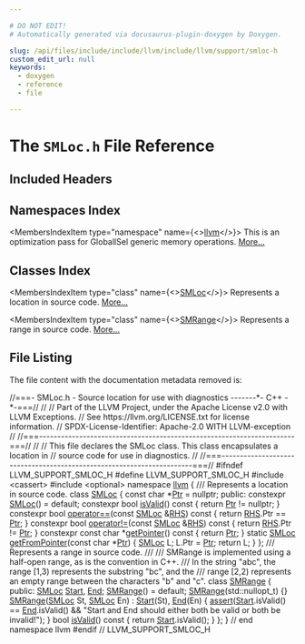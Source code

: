 ```yaml
---

# DO NOT EDIT!
# Automatically generated via docusaurus-plugin-doxygen by Doxygen.

slug: /api/files/include/include/llvm/include/llvm/support/smloc-h
custom_edit_url: null
keywords:
  - doxygen
  - reference
  - file

---
```





# The `SMLoc.h` File Reference

<DoxygenPage pluginConfig={pluginConfig}>



## Included Headers

<IncludesList>
<IncludesListItem
  filePath="cassert"
  permalink=""
  isLocal="false" />
<IncludesListItem
  filePath="optional"
  permalink=""
  isLocal="false" />
</IncludesList>

## Namespaces Index

<MembersIndex>

<MembersIndexItem
  type="namespace"
  name={<><a href="/docs/api/namespaces/llvm">llvm</a></>}>
This is an optimization pass for GlobalISel generic memory operations. <a href="/docs/api/namespaces/llvm/#details">More...</a>
</MembersIndexItem>

</MembersIndex>

## Classes Index

<MembersIndex>

<MembersIndexItem
  type="class"
  name={<><a href="/docs/api/classes/llvm/smloc">SMLoc</a></>}>
Represents a location in source code. <a href="/docs/api/classes/llvm/smloc/#details">More...</a>
</MembersIndexItem>

<MembersIndexItem
  type="class"
  name={<><a href="/docs/api/classes/llvm/smrange">SMRange</a></>}>
Represents a range in source code. <a href="/docs/api/classes/llvm/smrange/#details">More...</a>
</MembersIndexItem>

</MembersIndex>


## File Listing

The file content with the documentation metadata removed is:

<ProgramListing>

<Link id="l00001" /><CodeLine lineNumber="1"><Highlight kind="comment">//===- SMLoc.h - Source location for use with diagnostics -------&#42;- C++ -&#42;-===//</Highlight><Highlight kind="normal"></Highlight></CodeLine>
<Link id="l00002" /><CodeLine lineNumber="2"><Highlight kind="normal"></Highlight><Highlight kind="comment">//</Highlight><Highlight kind="normal"></Highlight></CodeLine>
<Link id="l00003" /><CodeLine lineNumber="3"><Highlight kind="normal"></Highlight><Highlight kind="comment">// Part of the LLVM Project, under the Apache License v2.0 with LLVM Exceptions.</Highlight><Highlight kind="normal"></Highlight></CodeLine>
<Link id="l00004" /><CodeLine lineNumber="4"><Highlight kind="normal"></Highlight><Highlight kind="comment">// See https://llvm.org/LICENSE.txt for license information.</Highlight><Highlight kind="normal"></Highlight></CodeLine>
<Link id="l00005" /><CodeLine lineNumber="5"><Highlight kind="normal"></Highlight><Highlight kind="comment">// SPDX-License-Identifier: Apache-2.0 WITH LLVM-exception</Highlight><Highlight kind="normal"></Highlight></CodeLine>
<Link id="l00006" /><CodeLine lineNumber="6"><Highlight kind="normal"></Highlight><Highlight kind="comment">//</Highlight><Highlight kind="normal"></Highlight></CodeLine>
<Link id="l00007" /><CodeLine lineNumber="7"><Highlight kind="normal"></Highlight><Highlight kind="comment">//===----------------------------------------------------------------------===//</Highlight><Highlight kind="normal"></Highlight></CodeLine>
<Link id="l00008" /><CodeLine lineNumber="8"><Highlight kind="normal"></Highlight><Highlight kind="comment">//</Highlight><Highlight kind="normal"></Highlight></CodeLine>
<Link id="l00009" /><CodeLine lineNumber="9"><Highlight kind="normal"></Highlight><Highlight kind="comment">// This file declares the SMLoc class.  This class encapsulates a location in</Highlight><Highlight kind="normal"></Highlight></CodeLine>
<Link id="l00010" /><CodeLine lineNumber="10"><Highlight kind="normal"></Highlight><Highlight kind="comment">// source code for use in diagnostics.</Highlight><Highlight kind="normal"></Highlight></CodeLine>
<Link id="l00011" /><CodeLine lineNumber="11"><Highlight kind="normal"></Highlight><Highlight kind="comment">//</Highlight><Highlight kind="normal"></Highlight></CodeLine>
<Link id="l00012" /><CodeLine lineNumber="12"><Highlight kind="normal"></Highlight><Highlight kind="comment">//===----------------------------------------------------------------------===//</Highlight><Highlight kind="normal"></Highlight></CodeLine>
<Link id="l00013" /><CodeLine lineNumber="13"><Highlight kind="normal"></Highlight></CodeLine>
<Link id="l00014" /><CodeLine lineNumber="14"><Highlight kind="normal"></Highlight><Highlight kind="preprocessor">#ifndef LLVM&#95;SUPPORT&#95;SMLOC&#95;H</Highlight><Highlight kind="normal"></Highlight></CodeLine>
<Link id="l00015" /><CodeLine lineNumber="15"><Highlight kind="normal"></Highlight><Highlight kind="preprocessor">#define LLVM&#95;SUPPORT&#95;SMLOC&#95;H</Highlight><Highlight kind="normal"></Highlight></CodeLine>
<Link id="l00016" /><CodeLine lineNumber="16"><Highlight kind="normal"></Highlight></CodeLine>
<Link id="l00017" /><CodeLine lineNumber="17"><Highlight kind="normal"></Highlight><Highlight kind="preprocessor">#include &lt;cassert&gt;</Highlight><Highlight kind="normal"></Highlight></CodeLine>
<Link id="l00018" /><CodeLine lineNumber="18"><Highlight kind="normal"></Highlight><Highlight kind="preprocessor">#include &lt;optional&gt;</Highlight><Highlight kind="normal"></Highlight></CodeLine>
<Link id="l00019" /><CodeLine lineNumber="19"><Highlight kind="normal"></Highlight></CodeLine>
<Link id="l00020" /><CodeLine lineNumber="20"><Highlight kind="normal"></Highlight><Highlight kind="keyword">namespace </Highlight><Highlight kind="normal"><a href="/docs/api/namespaces/llvm">llvm</a> &#123;</Highlight></CodeLine>
<Link id="l00021" /><CodeLine lineNumber="21"><Highlight kind="normal"></Highlight><Highlight kind="comment"></Highlight></CodeLine>
<Link id="l00022" /><CodeLine lineNumber="22"><Highlight kind="comment">/// Represents a location in source code.</Highlight><Highlight kind="normal"></Highlight></CodeLine>
<Link id="l00023" /><CodeLine lineNumber="23" lineLink="/docs/api/classes/llvm/smloc"><Highlight kind="normal"></Highlight><Highlight kind="keyword">class </Highlight><Highlight kind="normal"><a href="/docs/api/classes/llvm/smloc/#af3a38b25ef8e21882535e4830b215b59">SMLoc</a> &#123;</Highlight></CodeLine>
<Link id="l00024" /><CodeLine lineNumber="24"><Highlight kind="normal">  </Highlight><Highlight kind="keyword">const</Highlight><Highlight kind="normal"> </Highlight><Highlight kind="keywordtype">char</Highlight><Highlight kind="normal"> &#42;<a href="/docs/api/files/lib/lib/analysis/targetlibraryinfo-cpp/#aca185e6d0e9f423dbb24440206454872a11dbf501abf829b3ab7049c2d3a8a053">Ptr</a> = </Highlight><Highlight kind="keyword">nullptr</Highlight><Highlight kind="normal">;</Highlight></CodeLine>
<Link id="l00025" /><CodeLine lineNumber="25"><Highlight kind="normal"></Highlight></CodeLine>
<Link id="l00026" /><CodeLine lineNumber="26"><Highlight kind="normal"></Highlight><Highlight kind="keyword">public</Highlight><Highlight kind="normal">:</Highlight></CodeLine>
<Link id="l00027" /><CodeLine lineNumber="27" lineLink="/docs/api/classes/llvm/smloc/#af3a38b25ef8e21882535e4830b215b59"><Highlight kind="normal">  </Highlight><Highlight kind="keyword">constexpr</Highlight><Highlight kind="normal"> <a href="/docs/api/classes/llvm/smloc/#af3a38b25ef8e21882535e4830b215b59">SMLoc</a>() = </Highlight><Highlight kind="keywordflow">default</Highlight><Highlight kind="normal">;</Highlight></CodeLine>
<Link id="l00028" /><CodeLine lineNumber="28"><Highlight kind="normal"></Highlight></CodeLine>
<Link id="l00029" /><CodeLine lineNumber="29" lineLink="/docs/api/classes/llvm/smloc/#abb1e94b8fff61f549bcbd5a2780f6796"><Highlight kind="normal">  </Highlight><Highlight kind="keyword">constexpr</Highlight><Highlight kind="normal"> </Highlight><Highlight kind="keywordtype">bool</Highlight><Highlight kind="normal"> <a href="/docs/api/classes/llvm/smloc/#abb1e94b8fff61f549bcbd5a2780f6796">isValid</a>()</Highlight><Highlight kind="keyword"> const </Highlight><Highlight kind="normal">&#123; </Highlight><Highlight kind="keywordflow">return</Highlight><Highlight kind="normal"> <a href="/docs/api/files/lib/lib/analysis/targetlibraryinfo-cpp/#aca185e6d0e9f423dbb24440206454872a11dbf501abf829b3ab7049c2d3a8a053">Ptr</a> != </Highlight><Highlight kind="keyword">nullptr</Highlight><Highlight kind="normal">; &#125;</Highlight></CodeLine>
<Link id="l00030" /><CodeLine lineNumber="30"><Highlight kind="normal"></Highlight></CodeLine>
<Link id="l00031" /><CodeLine lineNumber="31" lineLink="/docs/api/classes/llvm/smloc/#a6465dd3014e97a8739501ddcd06f2f89"><Highlight kind="normal">  </Highlight><Highlight kind="keyword">constexpr</Highlight><Highlight kind="normal"> </Highlight><Highlight kind="keywordtype">bool</Highlight><Highlight kind="normal"> <a href="/docs/api/classes/llvm/smloc/#a6465dd3014e97a8739501ddcd06f2f89">operator==</a>(</Highlight><Highlight kind="keyword">const</Highlight><Highlight kind="normal"> <a href="/docs/api/classes/llvm/smloc/#af3a38b25ef8e21882535e4830b215b59">SMLoc</a> &amp;<a href="/docs/api/files/lib/lib/target/lib/target/x86/x86partialreduction-cpp/#a87b8bfbbe9d8f7146d7f20a5fb42efd0">RHS</a>)</Highlight><Highlight kind="keyword"> const </Highlight><Highlight kind="normal">&#123; </Highlight><Highlight kind="keywordflow">return</Highlight><Highlight kind="normal"> <a href="/docs/api/files/lib/lib/target/lib/target/x86/x86partialreduction-cpp/#a87b8bfbbe9d8f7146d7f20a5fb42efd0">RHS</a>.Ptr == <a href="/docs/api/files/lib/lib/analysis/targetlibraryinfo-cpp/#aca185e6d0e9f423dbb24440206454872a11dbf501abf829b3ab7049c2d3a8a053">Ptr</a>; &#125;</Highlight></CodeLine>
<Link id="l00032" /><CodeLine lineNumber="32" lineLink="/docs/api/classes/llvm/smloc/#a3a17794c513bafc6593c9bb77c9d76db"><Highlight kind="normal">  </Highlight><Highlight kind="keyword">constexpr</Highlight><Highlight kind="normal"> </Highlight><Highlight kind="keywordtype">bool</Highlight><Highlight kind="normal"> <a href="/docs/api/classes/llvm/smloc/#a3a17794c513bafc6593c9bb77c9d76db">operator!=</a>(</Highlight><Highlight kind="keyword">const</Highlight><Highlight kind="normal"> <a href="/docs/api/classes/llvm/smloc/#af3a38b25ef8e21882535e4830b215b59">SMLoc</a> &amp;<a href="/docs/api/files/lib/lib/target/lib/target/x86/x86partialreduction-cpp/#a87b8bfbbe9d8f7146d7f20a5fb42efd0">RHS</a>)</Highlight><Highlight kind="keyword"> const </Highlight><Highlight kind="normal">&#123; </Highlight><Highlight kind="keywordflow">return</Highlight><Highlight kind="normal"> <a href="/docs/api/files/lib/lib/target/lib/target/x86/x86partialreduction-cpp/#a87b8bfbbe9d8f7146d7f20a5fb42efd0">RHS</a>.Ptr != <a href="/docs/api/files/lib/lib/analysis/targetlibraryinfo-cpp/#aca185e6d0e9f423dbb24440206454872a11dbf501abf829b3ab7049c2d3a8a053">Ptr</a>; &#125;</Highlight></CodeLine>
<Link id="l00033" /><CodeLine lineNumber="33"><Highlight kind="normal"></Highlight></CodeLine>
<Link id="l00034" /><CodeLine lineNumber="34" lineLink="/docs/api/classes/llvm/smloc/#a7428ebe08f75a705043e1bd005d0542d"><Highlight kind="normal">  </Highlight><Highlight kind="keyword">constexpr</Highlight><Highlight kind="normal"> </Highlight><Highlight kind="keyword">const</Highlight><Highlight kind="normal"> </Highlight><Highlight kind="keywordtype">char</Highlight><Highlight kind="normal"> &#42;<a href="/docs/api/classes/llvm/smloc/#a7428ebe08f75a705043e1bd005d0542d">getPointer</a>()</Highlight><Highlight kind="keyword"> const </Highlight><Highlight kind="normal">&#123; </Highlight><Highlight kind="keywordflow">return</Highlight><Highlight kind="normal"> <a href="/docs/api/files/lib/lib/analysis/targetlibraryinfo-cpp/#aca185e6d0e9f423dbb24440206454872a11dbf501abf829b3ab7049c2d3a8a053">Ptr</a>; &#125;</Highlight></CodeLine>
<Link id="l00035" /><CodeLine lineNumber="35"><Highlight kind="normal"></Highlight></CodeLine>
<Link id="l00036" /><CodeLine lineNumber="36" lineLink="/docs/api/classes/llvm/smloc/#a16ebb09610e55f63cfc55f28e3a56ad5"><Highlight kind="normal">  </Highlight><Highlight kind="keyword">static</Highlight><Highlight kind="normal"> <a href="/docs/api/classes/llvm/smloc/#af3a38b25ef8e21882535e4830b215b59">SMLoc</a> <a href="/docs/api/classes/llvm/smloc/#a16ebb09610e55f63cfc55f28e3a56ad5">getFromPointer</a>(</Highlight><Highlight kind="keyword">const</Highlight><Highlight kind="normal"> </Highlight><Highlight kind="keywordtype">char</Highlight><Highlight kind="normal"> &#42;<a href="/docs/api/files/lib/lib/analysis/targetlibraryinfo-cpp/#aca185e6d0e9f423dbb24440206454872a11dbf501abf829b3ab7049c2d3a8a053">Ptr</a>) &#123;</Highlight></CodeLine>
<Link id="l00037" /><CodeLine lineNumber="37"><Highlight kind="normal">    <a href="/docs/api/classes/llvm/smloc/#af3a38b25ef8e21882535e4830b215b59">SMLoc</a> L;</Highlight></CodeLine>
<Link id="l00038" /><CodeLine lineNumber="38"><Highlight kind="normal">    L.Ptr = <a href="/docs/api/files/lib/lib/analysis/targetlibraryinfo-cpp/#aca185e6d0e9f423dbb24440206454872a11dbf501abf829b3ab7049c2d3a8a053">Ptr</a>;</Highlight></CodeLine>
<Link id="l00039" /><CodeLine lineNumber="39"><Highlight kind="normal">    </Highlight><Highlight kind="keywordflow">return</Highlight><Highlight kind="normal"> L;</Highlight></CodeLine>
<Link id="l00040" /><CodeLine lineNumber="40"><Highlight kind="normal">  &#125;</Highlight></CodeLine>
<Link id="l00041" /><CodeLine lineNumber="41"><Highlight kind="normal">&#125;;</Highlight></CodeLine>
<Link id="l00042" /><CodeLine lineNumber="42"><Highlight kind="normal"></Highlight><Highlight kind="comment"></Highlight></CodeLine>
<Link id="l00043" /><CodeLine lineNumber="43"><Highlight kind="comment">/// Represents a range in source code.</Highlight></CodeLine>
<Link id="l00044" /><CodeLine lineNumber="44"><Highlight kind="comment">///</Highlight></CodeLine>
<Link id="l00045" /><CodeLine lineNumber="45"><Highlight kind="comment">/// SMRange is implemented using a half-open range, as is the convention in C++.</Highlight></CodeLine>
<Link id="l00046" /><CodeLine lineNumber="46"><Highlight kind="comment">/// In the string &quot;abc&quot;, the range &#91;1,3) represents the substring &quot;bc&quot;, and the</Highlight></CodeLine>
<Link id="l00047" /><CodeLine lineNumber="47"><Highlight kind="comment">/// range &#91;2,2) represents an empty range between the characters &quot;b&quot; and &quot;c&quot;.</Highlight><Highlight kind="normal"></Highlight></CodeLine>
<Link id="l00048" /><CodeLine lineNumber="48" lineLink="/docs/api/classes/llvm/smrange"><Highlight kind="normal"></Highlight><Highlight kind="keyword">class </Highlight><Highlight kind="normal"><a href="/docs/api/classes/llvm/smrange/#a821f75aaa954df7198289ff2ca6da1e0">SMRange</a> &#123;</Highlight></CodeLine>
<Link id="l00049" /><CodeLine lineNumber="49"><Highlight kind="normal"></Highlight><Highlight kind="keyword">public</Highlight><Highlight kind="normal">:</Highlight></CodeLine>
<Link id="l00050" /><CodeLine lineNumber="50" lineLink="/docs/api/classes/llvm/smrange/#a971f74faff26ef837fb42b7b4b6e3066"><Highlight kind="normal">  <a href="/docs/api/classes/llvm/smloc">SMLoc</a> <a href="/docs/api/classes/llvm/smrange/#a95721f80bb5e9cfa8571695f8807881b">Start</a>, <a href="/docs/api/classes/llvm/smrange/#a971f74faff26ef837fb42b7b4b6e3066">End</a>;</Highlight></CodeLine>
<Link id="l00051" /><CodeLine lineNumber="51"><Highlight kind="normal"></Highlight></CodeLine>
<Link id="l00052" /><CodeLine lineNumber="52" lineLink="/docs/api/classes/llvm/smrange/#a821f75aaa954df7198289ff2ca6da1e0"><Highlight kind="normal">  <a href="/docs/api/classes/llvm/smrange/#a821f75aaa954df7198289ff2ca6da1e0">SMRange</a>() = </Highlight><Highlight kind="keywordflow">default</Highlight><Highlight kind="normal">;</Highlight></CodeLine>
<Link id="l00053" /><CodeLine lineNumber="53" lineLink="/docs/api/classes/llvm/smrange/#a1b30f231b58addd755bd981742000e47"><Highlight kind="normal">  <a href="/docs/api/classes/llvm/smrange/#a1b30f231b58addd755bd981742000e47">SMRange</a>(std::nullopt&#95;t) &#123;&#125;</Highlight></CodeLine>
<Link id="l00054" /><CodeLine lineNumber="54" lineLink="/docs/api/classes/llvm/smrange/#ad43fd1f2f1a475f204c63673a3abbf35"><Highlight kind="normal">  <a href="/docs/api/classes/llvm/smrange/#ad43fd1f2f1a475f204c63673a3abbf35">SMRange</a>(<a href="/docs/api/classes/llvm/smloc">SMLoc</a> St, <a href="/docs/api/classes/llvm/smloc">SMLoc</a> En) : <a href="/docs/api/classes/llvm/smrange/#a95721f80bb5e9cfa8571695f8807881b">Start</a>(St), <a href="/docs/api/classes/llvm/smrange/#a971f74faff26ef837fb42b7b4b6e3066">End</a>(En) &#123;</Highlight></CodeLine>
<Link id="l00055" /><CodeLine lineNumber="55"><Highlight kind="normal">    <a href="/docs/api/files/lib/lib/target/lib/target/amdgpu/silowercontrolflow-cpp/#a4868c5d81c5ccc98c47aeab6244346a0">assert</a>(<a href="/docs/api/classes/llvm/smrange/#a95721f80bb5e9cfa8571695f8807881b">Start</a>.isValid() == <a href="/docs/api/classes/llvm/smrange/#a971f74faff26ef837fb42b7b4b6e3066">End</a>.isValid() &amp;&amp;</Highlight></CodeLine>
<Link id="l00056" /><CodeLine lineNumber="56"><Highlight kind="normal">           </Highlight><Highlight kind="stringliteral">&quot;Start and End should either both be valid or both be invalid!&quot;</Highlight><Highlight kind="normal">);</Highlight></CodeLine>
<Link id="l00057" /><CodeLine lineNumber="57"><Highlight kind="normal">  &#125;</Highlight></CodeLine>
<Link id="l00058" /><CodeLine lineNumber="58"><Highlight kind="normal"></Highlight></CodeLine>
<Link id="l00059" /><CodeLine lineNumber="59" lineLink="/docs/api/classes/llvm/smrange/#a71593713ef34a0144f1b2150805666d7"><Highlight kind="normal">  </Highlight><Highlight kind="keywordtype">bool</Highlight><Highlight kind="normal"> <a href="/docs/api/classes/llvm/smrange/#a71593713ef34a0144f1b2150805666d7">isValid</a>()</Highlight><Highlight kind="keyword"> const </Highlight><Highlight kind="normal">&#123; </Highlight><Highlight kind="keywordflow">return</Highlight><Highlight kind="normal"> <a href="/docs/api/classes/llvm/smrange/#a95721f80bb5e9cfa8571695f8807881b">Start</a>.isValid(); &#125;</Highlight></CodeLine>
<Link id="l00060" /><CodeLine lineNumber="60"><Highlight kind="normal">&#125;;</Highlight></CodeLine>
<Link id="l00061" /><CodeLine lineNumber="61"><Highlight kind="normal"></Highlight></CodeLine>
<Link id="l00062" /><CodeLine lineNumber="62"><Highlight kind="normal">&#125; </Highlight><Highlight kind="comment">// end namespace llvm</Highlight><Highlight kind="normal"></Highlight></CodeLine>
<Link id="l00063" /><CodeLine lineNumber="63"><Highlight kind="normal"></Highlight></CodeLine>
<Link id="l00064" /><CodeLine lineNumber="64"><Highlight kind="normal"></Highlight><Highlight kind="preprocessor">#endif </Highlight><Highlight kind="comment">// LLVM&#95;SUPPORT&#95;SMLOC&#95;H</Highlight><Highlight kind="normal"></Highlight></CodeLine>

</ProgramListing>


</DoxygenPage>
